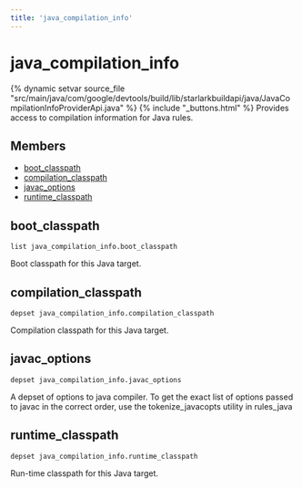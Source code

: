 ```yaml
---
title: 'java_compilation_info'
---
```


# java_compilation_info

{% dynamic setvar source_file "src/main/java/com/google/devtools/build/lib/starlarkbuildapi/java/JavaCompilationInfoProviderApi.java" %}
{% include "\_buttons.html" %}
Provides access to compilation information for Java rules.

## Members

- [boot_classpath](#boot_classpath)
- [compilation_classpath](#compilation_classpath)
- [javac_options](#javac_options)
- [runtime_classpath](#runtime_classpath)

## boot_classpath

``` rule-signature
list java_compilation_info.boot_classpath
```

Boot classpath for this Java target.

## compilation_classpath

``` rule-signature
depset java_compilation_info.compilation_classpath
```

Compilation classpath for this Java target.

## javac_options

``` rule-signature
depset java_compilation_info.javac_options
```

A depset of options to java compiler. To get the exact list of options passed to javac in the correct order, use the tokenize_javacopts utility in rules_java

## runtime_classpath

``` rule-signature
depset java_compilation_info.runtime_classpath
```

Run-time classpath for this Java target.
